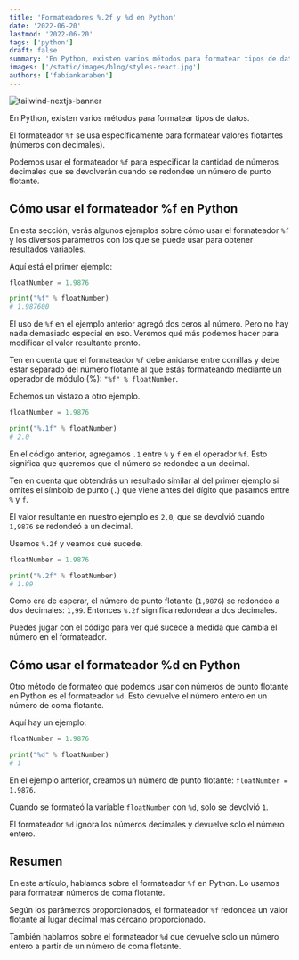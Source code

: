```yaml
---
title: 'Formateadores %.2f y %d en Python'
date: '2022-06-20'
lastmod: '2022-06-20'
tags: ['python']
draft: false
summary: 'En Python, existen varios métodos para formatear tipos de datos. El formateador `%f` se usa específicamente para formatear valores flotantes.'
images: ['/static/images/blog/styles-react.jpg']
authors: ['fabiankaraben']
---
```


![tailwind-nextjs-banner](/../static/images/blog/styles-react.jpg)

En Python, existen varios métodos para formatear tipos de datos. 

El formateador `%f` se usa específicamente para formatear valores flotantes (números con decimales). 

Podemos usar el formateador `%f` para especificar la cantidad de números decimales que se devolverán cuando se redondee un número de punto flotante.

## Cómo usar el formateador %f en Python

En esta sección, verás algunos ejemplos sobre cómo usar el formateador `%f` y los diversos parámetros con los que se puede usar para 
obtener resultados variables. 

Aquí está el primer ejemplo:

```python
floatNumber = 1.9876

print("%f" % floatNumber)
# 1.987600
```

El uso de `%f` en el ejemplo anterior agregó dos ceros al número. Pero no hay nada demasiado especial en eso. 
Veremos qué más podemos hacer para modificar el valor resultante pronto. 

Ten en cuenta que el formateador `%f` debe anidarse entre comillas y debe estar separado del número flotante 
al que estás formateando mediante un operador de módulo (%): `"%f" % floatNumber`. 

Echemos un vistazo a otro ejemplo.

```python
floatNumber = 1.9876

print("%.1f" % floatNumber)
# 2.0
```

En el código anterior, agregamos `.1` entre `%` y `f` en el operador `%f`. 
Esto significa que queremos que el número se redondee a un decimal. 

Ten en cuenta que obtendrás un resultado similar al del primer ejemplo si omites el símbolo de punto (`.`) 
que viene antes del dígito que pasamos entre `%` y `f`. 

El valor resultante en nuestro ejemplo es `2,0`, que se devolvió cuando `1,9876` se redondeó a un decimal. 

Usemos `%.2f` y veamos qué sucede.

```python
floatNumber = 1.9876

print("%.2f" % floatNumber)
# 1.99
```

Como era de esperar, el número de punto flotante (`1,9876`) se redondeó a dos decimales: `1,99`. 
Entonces `%.2f` significa redondear a dos decimales. 

Puedes jugar con el código para ver qué sucede a medida que cambia el número en el formateador.

## Cómo usar el formateador %d en Python

Otro método de formateo que podemos usar con números de punto flotante en Python es el formateador `%d`. 
Esto devuelve el número entero en un número de coma flotante. 

Aquí hay un ejemplo:

```python
floatNumber = 1.9876

print("%d" % floatNumber)
# 1
```

En el ejemplo anterior, creamos un número de punto flotante: `floatNumber = 1.9876`. 

Cuando se formateó la variable `floatNumber` con `%d`, solo se devolvió `1`. 

El formateador `%d` ignora los números decimales y devuelve solo el número entero.

## Resumen

En este artículo, hablamos sobre el formateador `%f` en Python. 
Lo usamos para formatear números de coma flotante. 

Según los parámetros proporcionados, el formateador `%f` redondea un valor flotante al 
lugar decimal más cercano proporcionado. 

También hablamos sobre el formateador `%d` que devuelve solo un número entero a partir de un número de coma flotante.
